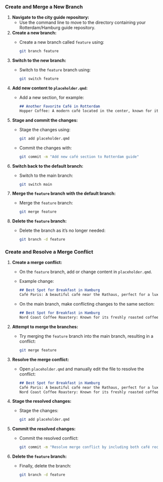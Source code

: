 ### Create and Merge a New Branch

1. **Navigate to the city guide repository:**
   - Use the command line to move to the directory containing your Rotterdam/Hamburg guide repository.

2. **Create a new branch:**
   - Create a new branch called `feature` using:
     ```sh
     git branch feature
     ```

3. **Switch to the new branch:**
   - Switch to the `feature` branch using:
     ```sh
     git switch feature
     ```

4. **Add new content to `placeholder.qmd`:**
   - Add a new section, for example:
     ```markdown
     ## Another Favorite Café in Rotterdam
     Hopper Coffee: A modern café located in the center, known for its excellent pastries and spacious seating.
     ```

5. **Stage and commit the changes:**
   - Stage the changes using:
     ```sh
     git add placeholder.qmd
     ```
   - Commit the changes with:
     ```sh
     git commit -m "Add new café section to Rotterdam guide"
     ```

6. **Switch back to the default branch:**
   - Switch to the main branch:
     ```sh
     git switch main
     ```

7. **Merge the `feature` branch with the default branch:**
   - Merge the `feature` branch:
     ```sh
     git merge feature
     ```

8. **Delete the `feature` branch:**
   - Delete the branch as it's no longer needed:
     ```sh
     git branch -d feature
     ```

### Create and Resolve a Merge Conflict

1. **Create a merge conflict:**
   - On the `feature` branch, add or change content in `placeholder.qmd`.
   - Example change:
     ```markdown
     ## Best Spot for Breakfast in Hamburg
     Café Paris: A beautiful café near the Rathaus, perfect for a luxurious breakfast.
     ```

   - On the main branch, make conflicting changes to the same section:
     ```markdown
     ## Best Spot for Breakfast in Hamburg
     Nord Coast Coffee Roastery: Known for its freshly roasted coffee and artisanal breakfast options.
     ```

2. **Attempt to merge the branches:**
   - Try merging the `feature` branch into the main branch, resulting in a conflict:
     ```sh
     git merge feature
     ```

3. **Resolve the merge conflict:**
   - Open `placeholder.qmd` and manually edit the file to resolve the conflict:
     ```markdown
     ## Best Spot for Breakfast in Hamburg
     Café Paris: A beautiful café near the Rathaus, perfect for a luxurious breakfast.
     Nord Coast Coffee Roastery: Known for its freshly roasted coffee and artisanal breakfast options.
     ```

4. **Stage the resolved changes:**
   - Stage the changes:
     ```sh
     git add placeholder.qmd
     ```

5. **Commit the resolved changes:**
   - Commit the resolved conflict:
     ```sh
     git commit -m "Resolve merge conflict by including both café recommendations"
     ```

6. **Delete the `feature` branch:**
   - Finally, delete the branch:
     ```sh
     git branch -d feature
     ```
